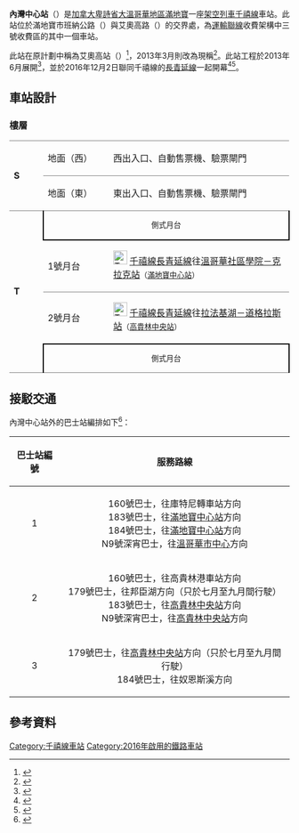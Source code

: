 {{Infobox Station 
| Title         = 內灣中心站
| EngTitle      = {{lang|en|Inlet Centre Station}}
| ImageName     = Inlet Centre station.jpg
| linecolour    = #FFD520
| Code          = 
| Operator      = [[運輸聯線|運輸聯線]]
| Line          = [[溫哥華架空列車|溫哥華架空列車]][[千禧線|千禧線]]
| Place         = [[加拿大|加拿大]][[卑詩省|卑詩省]][[滿地寶|滿地寶]]
| StartDate     = 2016年12月2日
| RouteType     = Metro
| MTSystem      = 溫哥華架空列車
| MTType        = 地面車站
| MTPlatformType= [[側式月台|側式月台]]
| MTPlatformNum = 2
| yearly ridership = 
}}
'''內灣中心站'''（{{lang-en|Inlet Centre Station}}）是[[加拿大|加拿大]][[卑詩省|卑詩省]][[大溫哥華地區|大溫哥華地區]][[滿地寶|滿地寶]]一座[[溫哥華架空列車|架空列車]][[千禧線|千禧線]]車站。此站位於滿地寶市班納公路（{{lang|en|Barnet Highway}}）與艾奧高路（{{lang|en|Ioco Road}}）的交界處，為[[運輸聯線|運輸聯線]]收費架構中三號收費區的其中一個車站。

此站在原計劃中稱為艾奧高站（{{lang|en|Ioco Station}}）<ref>{{cite web|url=http://www.evergreenline.gov.bc.ca/documents/Postcards/120817_ELRT_GeneralInfo_Postcard_FINAL.pdf|title=Evergreen Line General Information Postcard|publisher=British Columbia Ministry of Transportation|accessdate=2013-06-14|archive-url=https://web.archive.org/web/20130320035608/http://www.evergreenline.gov.bc.ca/documents/Postcards/120817_ELRT_GeneralInfo_Postcard_FINAL.pdf|archive-date=2013-03-20|dead-url=yes}}</ref>，2013年3月則改為現稱<ref>{{cite web|url=http://www.mingpaovan.com/htm/news/20130324/vap1h.htm|title=長青線敲定7站名 造價14.3億 連接本滿高3市|publisher=《明報》加西版|date=2013-03-24|accessdate=2013-03-24|deadurl=yes|archiveurl=https://archive.is/20130427032659/http://www.mingpaovan.com/htm/news/20130324/vap1h.htm|archivedate=2013-04-27}}</ref>。此站工程於2013年6月展開<ref>{{cite web|url=http://egrtconstruction.ca/construction-traffic-updates/port-moody/|title=EGRT Construction: Port Moody|publisher=EGRT Construction|accessdate=2013-06-14|deadurl=yes|archiveurl=https://web.archive.org/web/20130703063839/http://egrtconstruction.ca/construction-traffic-updates/port-moody/|archivedate=2013-07-03}}</ref>，並於2016年12月2日聯同千禧線的[[長青延線|長青延線]]一起開幕<ref name="open-date">{{cite news|last1=Brown|first1=Scott|title=TransLink will open Evergreen Line on Dec. 2|date=2016-11-07|accessdate=2016-11-07|work=Vancouver Sun|url=http://vancouversun.com/news/local-news/translink-will-open-evergreen-line-on-dec-2|archive-date=2016-11-07|archive-url=https://web.archive.org/web/20161107222150/http://vancouversun.com/news/local-news/translink-will-open-evergreen-line-on-dec-2|dead-url=no}}</ref><ref>{{Cite news|url=http://bc.ctvnews.ca/tri-cities-rejoice-the-long-awaited-evergreen-line-opens-1.3186748|title=Tri-Cities rejoice: The long-awaited Evergreen Line opens|publisher=CTV Vancouver|date=2016-12-02|accessdate=2016-12-02|archive-date=2016-12-03|archive-url=https://web.archive.org/web/20161203153512/http://bc.ctvnews.ca/tri-cities-rejoice-the-long-awaited-evergreen-line-opens-1.3186748|dead-url=no}}</ref>。

==車站設計==
===樓層===
{|cellspacing=0 cellpadding=3
|style="border-top:solid 1px gray;border-bottom:solid 1px gray;" width=50 valign=top rowspan=2|'''S'''
|style="border-top:solid 1px gray;border-bottom:solid 1px gray;" width=110 valign=top|地面（西）
|style="border-top:solid 1px gray;border-bottom:solid 1px gray;" width=350 valign=top|西出入口、自動售票機、驗票閘門
|-
|style="border-bottom:solid 1px gray;" valign=top|地面（東）
|style="border-bottom:solid 1px gray;" valign=top|東出入口、自動售票機、驗票閘門
|-
|style="border-bottom:solid 1px gray;" valign=top rowspan=4|'''T'''
|style="border-right:solid 2px black;border-left:solid 2px black;border-bottom:solid 2px black;font-size:smaller;" colspan=2 align=center|側式月台
|-
|style="border-bottom:solid 1px gray;" valign=top|1號月台
|style="border-bottom:solid 1px gray;" valign=top|{{arrow|L}} [[File:Translinkmillennium.svg|25px]] [[千禧線|千禧線]][[長青延線|長青延線]]往[[溫哥華社區學院－克拉克站|溫哥華社區學院－克拉克站]]<small>（[[滿地寶中心站|滿地寶中心站]]）</small>
|-
|2號月台
|[[File:Translinkmillennium.svg|25px]] [[千禧線|千禧線]][[長青延線|長青延線]]往[[拉法基湖－道格拉斯站|拉法基湖－道格拉斯站]]<small>（[[高貴林中央站|高貴林中央站]]）</small> {{arrow|R}}
|-
|style="border-top:solid 2px black;border-right:solid 2px black;border-left:solid 2px black;border-bottom:solid 1px gray;font-size:smaller;" colspan=2 align=center|側式月台
|}

==接駁交通==
內灣中心站外的巴士站編排如下<ref>{{cite web|url=http://www.translink.ca/en/Schedules-and-Maps/SkyTrain/Millennium-Line-Stations/Inlet-Centre.aspx|title=Inlet Centre Station|publisher=TransLink|accessdate=2016-12-08|archive-url=https://web.archive.org/web/20161221113506/http://www.translink.ca/en/Schedules-and-Maps/SkyTrain/Millennium-Line-Stations/Inlet-Centre.aspx|archive-date=2016-12-21|dead-url=yes}}</ref>：
{|class="wikitable"
!巴士站編號
!服務路線
|-
| align="center" | 1
| align="center" | 160號巴士，往庫特尼轉車站方向<br>183號巴士，往[[滿地寶中心站|滿地寶中心站]]方向<br>184號巴士，往[[滿地寶中心站|滿地寶中心站]]方向<br>N9號深宵巴士，往[[溫哥華市中心|溫哥華市中心]]方向
|-
| align="center" | 2
| align="center" | 160號巴士，往高貴林港車站方向<br>179號巴士，往邦臣湖方向（只於七月至九月間行駛）<br>183號巴士，往[[高貴林中央站|高貴林中央站]]方向<br>N9號深宵巴士，往[[高貴林中央站|高貴林中央站]]方向
|-
| align="center" | 3
| align="center" | 179號巴士，往[[高貴林中央站|高貴林中央站]]方向（只於七月至九月間行駛）<br>184號巴士，往奴恩斯溪方向
|}

==參考資料==
{{Reflist}}

{{溫哥華架空列車車站}}

[[Category:千禧線車站|Category:千禧線車站]]
[[Category:2016年啟用的鐵路車站|Category:2016年啟用的鐵路車站]]